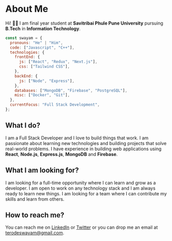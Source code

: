 # About Me

Hi! 👋🏻 I am final year student at **Savitribai Phule Pune University** pursuing **B.Tech** in **Information Technology**.

```javascript
const swayam = {
  pronouns: "He" | "Him",
  code: ["Javascript", "C++"],
  technologies: {
    frontEnd: {
      js: ["React", "Redux", "Next.js"],
      css: ["Tailwind CSS"],
    },
    backEnd: {
      js: ["Node", "Express"],
    },
    databases: ["MongoDB", "Firebase", "PostgreSQL"],
    misc: ["Docker", "Git"],
  },
  currentFocus: "Full Stack Development",
};
```

## What I do?

I am a Full Stack Developer and I love to build things that work. I am passionate about learning new technologies and building projects that solve real-world problems. I have experience in building web applications using **React**, **Node.js**, **Express.js**, **MongoDB** and **Firebase**.

## What I am looking for?

I am looking for a full-time opportunity where I can learn and grow as a developer. I am open to work on any technology stack and I am always ready to learn new things. I am looking for a team where I can contribute my skills and learn from others.

## How to reach me?

You can reach me on [LinkedIn](https://www.linkedin.com/in/swayamterode/) or [Twitter](https://twitter.com/swayamterode) or you can drop me an email at [terodeswayam@gmail.com](mailto:terodeswayam@gmail.com).
